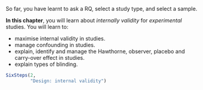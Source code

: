 ::: {.objectivesBox .objectives data-latex="{iconmonstr-target-4-240.png}"}
So far, you have learnt to ask a RQ, select a study type, and select a sample.
\smallskip

**In this chapter**, you will learn about *internally validity* for *experimental* studies. 
You will learn to:

* maximise internal validity in studies.
* manage confounding in studies.
* explain, identify and manage the Hawthorne, observer, placebo and carry-over effect in studies.
* explain types of blinding.
:::


```r
SixSteps(2, 
         "Design: internal validity")
```